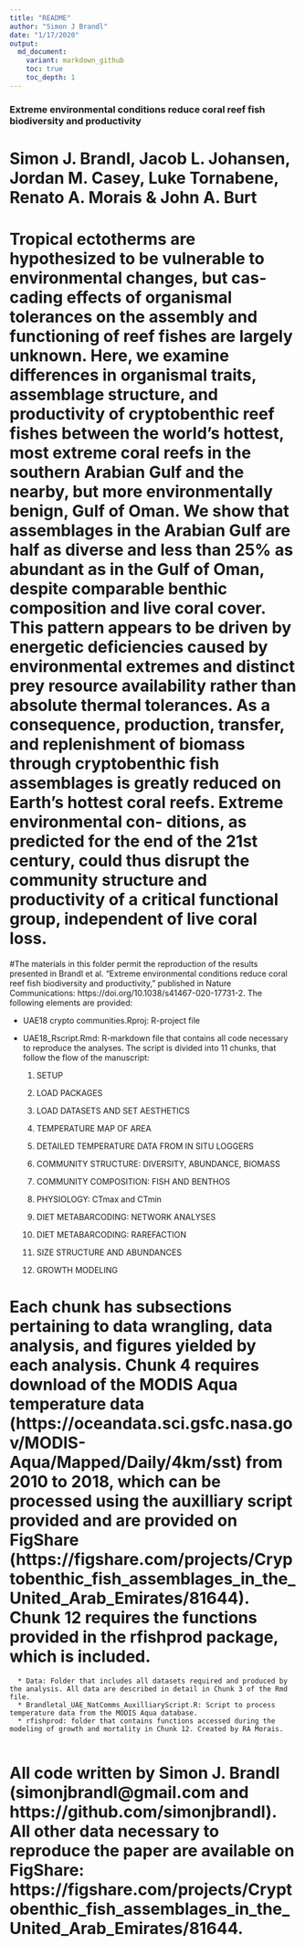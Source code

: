 ```yaml
---
title: "README"
author: "Simon J Brandl"
date: "1/17/2020"
output:
  md_document:
    variant: markdown_github
    toc: true
    toc_depth: 1
---
```


### Extreme environmental conditions reduce coral reef fish biodiversity and productivity
# Simon J. Brandl, Jacob L. Johansen, Jordan M. Casey, Luke Tornabene, Renato A. Morais & John A. Burt

# Tropical ectotherms are hypothesized to be vulnerable to environmental changes, but cas- cading effects of organismal tolerances on the assembly and functioning of reef fishes are largely unknown. Here, we examine differences in organismal traits, assemblage structure, and productivity of cryptobenthic reef fishes between the world’s hottest, most extreme coral reefs in the southern Arabian Gulf and the nearby, but more environmentally benign, Gulf of Oman. We show that assemblages in the Arabian Gulf are half as diverse and less than 25% as abundant as in the Gulf of Oman, despite comparable benthic composition and live coral cover. This pattern appears to be driven by energetic deficiencies caused by environmental extremes and distinct prey resource availability rather than absolute thermal tolerances. As a consequence, production, transfer, and replenishment of biomass through cryptobenthic fish assemblages is greatly reduced on Earth’s hottest coral reefs. Extreme environmental con- ditions, as predicted for the end of the 21st century, could thus disrupt the community structure and productivity of a critical functional group, independent of live coral loss.

#The materials in this folder permit the reproduction of the results presented in Brandl et al. "Extreme environmental conditions reduce coral reef fish biodiversity and productivity," published in Nature Communications: https://doi.org/10.1038/s41467-020-17731-2. The following elements are provided:

  * UAE18 crypto communities.Rproj: R-project file
  * UAE18_Rscript.Rmd: R-markdown file that contains all code necessary to reproduce the analyses. The script is divided into 11 chunks, that follow the flow of the manuscript:
  
      1. SETUP
      
      2. LOAD PACKAGES
      
      3. LOAD DATASETS AND SET AESTHETICS
      
      4. TEMPERATURE MAP OF AREA
      
      5. DETAILED TEMPERATURE DATA FROM IN SITU LOGGERS
      
      6. COMMUNITY STRUCTURE: DIVERSITY, ABUNDANCE, BIOMASS
      
      7. COMMUNITY COMPOSITION: FISH AND BENTHOS
      
      8. PHYSIOLOGY: CTmax and CTmin
      
      9. DIET METABARCODING: NETWORK ANALYSES
      
      10. DIET METABARCODING: RAREFACTION
      
      11. SIZE STRUCTURE AND ABUNDANCES
      
      12. GROWTH MODELING
      
# Each chunk has subsections pertaining to data wrangling, data analysis, and figures yielded by each analysis. Chunk 4 requires download of the MODIS Aqua temperature data (https://oceandata.sci.gsfc.nasa.gov/MODIS-Aqua/Mapped/Daily/4km/sst) from 2010 to 2018, which can be processed using the auxilliary script provided and are provided on FigShare (https://figshare.com/projects/Cryptobenthic_fish_assemblages_in_the_United_Arab_Emirates/81644). Chunk 12 requires the functions provided in the rfishprod package, which is included.

      * Data: Folder that includes all datasets required and produced by the analysis. All data are described in detail in Chunk 3 of the Rmd file.
      * Brandletal_UAE_NatComms_AuxilliaryScript.R: Script to process temperature data from the MODIS Aqua database.
      * rfishprod: folder that contains functions accessed during the modeling of growth and mortality in Chunk 12. Created by RA Morais. 
      
# All code written by Simon J. Brandl (simonjbrandl@gmail.com and https://github.com/simonjbrandl). All other data necessary to reproduce the paper are available on FigShare: https://figshare.com/projects/Cryptobenthic_fish_assemblages_in_the_United_Arab_Emirates/81644. 